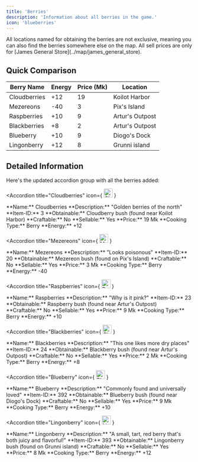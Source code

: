 ```yaml
---
title: 'Berries'
description: 'Information about all berries in the game.'
icon: 'blueberries'
---
```


<Callout type="info">
  All locations named for obtaining the berries are not exclusive, meaning you can also find the berries somewhere else on the map.
</Callout>

<Callout type="warning">
  All sell prices are only for [James General Store](../map/james_general_store).
</Callout>

## Quick Comparison

| Berry Name | Energy | Price (Mk) | Location |
|------------|--------|------------|----------|
| Cloudberries | +12 | 19 | Koilot Harbor |
| Mezereons | -40 | 3 | Pix's Island |
| Raspberries | +10 | 9 | Artur's Outpost |
| Blackberries | +8 | 2 | Artur's Outpost |
| Blueberry | +10 | 9 | Diogo's Dock |
| Lingonberry | +12 | 8 | Grunni island |

## Detailed Information

Here's the updated accordion group with all the berries added:

<AccordionGroup>

<Accordion 
  title="Cloudberries" 
  icon={
    <img 
      src="https://uo.uuvana.com/longvinter/assets/img/T_IconCloudberry.png" 
      alt="Cloudberry Icon" 
      width="24" 
      height="24"
    />
  }
>
  <div className="flex flex-row space-x-4">
    <div>
      **Name:** Cloudberries  
      **Description:** "Golden berries of the north"  
      **Item-ID:** 3  
      **Obtainable:** Cloudberry bush (found near Koilot Harbor)  
      **Craftable:** No  
      **Sellable:** Yes  
      **Price:** 19 Mk  
      **Cooking Type:** Berry  
      **Energy:** +12  
    </div>
  </div>
</Accordion>

<Accordion 
  title="Mezereons" 
  icon={
    <img 
      src="https://i.imgur.com/aoSgfg4.png" 
      alt="Mezereon Icon" 
      width="24" 
      height="24"
    />
  }
>
  <div className="flex flex-row space-x-4">
    <div>
      **Name:** Mezereons
      **Description:** "Looks poisonous"  
      **Item-ID:** 20  
      **Obtainable:** Mezereon bush (found on Pix's Island)  
      **Craftable:** No  
      **Sellable:** Yes  
      **Price:** 3 Mk  
      **Cooking Type:** Berry  
      **Energy:** -40  
    </div>
  </div>
</Accordion>

<Accordion 
  title="Raspberries" 
  icon={
    <img 
      src="https://i.imgur.com/re2MQGM.png" 
      alt="Raspberry Icon" 
      width="24" 
      height="24"
    />
  }
>
  <div className="flex flex-row space-x-4">
    <div>
      **Name:** Raspberries
      **Description:** "Why is it pink?"  
      **Item-ID:** 23  
      **Obtainable:** Raspberry bush (found near Artur's Outpost)  
      **Craftable:** No  
      **Sellable:** Yes  
      **Price:** 9 Mk  
      **Cooking Type:** Berry  
      **Energy:** +10  
    </div>
  </div>
</Accordion>

<Accordion 
  title="Blackberries" 
  icon={
    <img 
      src="https://i.imgur.com/idJSTbs.png" 
      alt="Blackberry Icon" 
      width="24" 
      height="24"
    />
  }
>
  <div className="flex flex-row space-x-4">
    <div>
      **Name:** Blackberries
      **Description:** "This one likes more dry places"  
      **Item-ID:** 24  
      **Obtainable:** Blackberry bush (found near Artur's Outpost)  
      **Craftable:** No  
      **Sellable:** Yes  
      **Price:** 2 Mk  
      **Cooking Type:** Berry  
      **Energy:** +8  
    </div>
  </div>
</Accordion>

<Accordion 
  title="Blueberry" 
  icon={
    <img 
      src="https://i.imgur.com/HL19yXv.png" 
      alt="Blueberry Icon" 
      width="24" 
      height="24"
    />
  }
>
  <div className="flex flex-row space-x-4">
    <div>
      **Name:** Blueberry
      **Description:** "Commonly found and universally loved"  
      **Item-ID:** 392  
      **Obtainable:** Blueberry bush (found near Diogo's Dock)  
      **Craftable:** No  
      **Sellable:** Yes  
      **Price:** 9 Mk  
      **Cooking Type:** Berry  
      **Energy:** +10  
    </div>
  </div>
</Accordion>

<Accordion 
  title="Lingonberry" 
  icon={
    <img 
      src="https://i.imgur.com/rEBWyDk.png" 
      alt="Lingonberry Icon" 
      width="24" 
      height="24"
    />
  }
>
  <div className="flex flex-row space-x-4">
    <div>
      **Name:** Lingonberry
      **Description:** "A small, tart, red berry that's both juicy and flavorful!"  
      **Item-ID:** 393  
      **Obtainable:** Lingonberry bush (found on Grunni island)  
      **Craftable:** No  
      **Sellable:** Yes  
      **Price:** 8 Mk  
      **Cooking Type:** Berry  
      **Energy:** +12  
    </div>
  </div>
</Accordion>

</AccordionGroup>